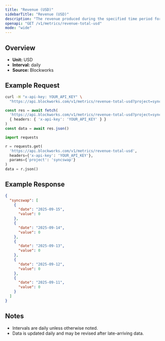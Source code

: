 ```yaml
---
title: "Revenue (USD)"
sidebarTitle: "Revenue (USD)"
description: "The revenue produced during the specified time period for given project."
openapi: "GET /v1/metrics/revenue-total-usd"
mode: "wide"
---
```


## Overview

- **Unit:** USD
- **Interval:** daily
- **Source:** Blockworks

## Example Request

<CodeGroup>

```bash cURL
curl -H "x-api-key: YOUR_API_KEY" \
  "https://api.blockworks.com/v1/metrics/revenue-total-usd?project=syncswap"
```

```typescript TypeScript
const res = await fetch(
  'https://api.blockworks.com/v1/metrics/revenue-total-usd?project=syncswap',
  { headers: { 'x-api-key': 'YOUR_API_KEY' } }
)
const data = await res.json()
```

```python Python
import requests

r = requests.get(
  'https://api.blockworks.com/v1/metrics/revenue-total-usd',
  headers={'x-api-key': 'YOUR_API_KEY'},
  params={'project': 'syncswap'}
)
data = r.json()
```

</CodeGroup>

## Example Response

```json
{
  "syncswap": [
    {
      "date": "2025-09-15",
      "value": 0
    },
    {
      "date": "2025-09-14",
      "value": 0
    },
    {
      "date": "2025-09-13",
      "value": 0
    },
    {
      "date": "2025-09-12",
      "value": 0
    },
    {
      "date": "2025-09-11",
      "value": 0
    }
  ]
}
```

## Notes
- Intervals are daily unless otherwise noted.
- Data is updated daily and may be revised after late-arriving data.